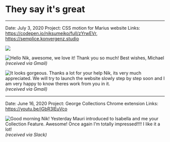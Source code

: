 # They say it's great


---
Date: July 3, 2020
Project: CSS motion for Marius website
Links: https://codepen.io/niksumeiko/full/zYrwEVr, https://semplice.konvergenz.studio

![](./media/unity-css-motion.gif)

![Hello Nik, awesome, we love it! Thank you so much! Best wishes, Michael](./media/michael-unity-css-motion.png)
_(received via Gmail)_

![It looks gorgeous. Thanks a lot for your help Nik, its very much appreciated. We will try to launch the website slowly step by step soon and I am very happy to know theres work from you in it.](./media/marius-unity-css-motion.png)
_(received via Gmail)_


---
Date: June 16, 2020
Project: George Collections Chrome extension
Links: https://youtu.be/jGbR3lEuVco

![Good morning Nik! Yesterday Mauri introduced to Isabella and me your Collection Feature. Awesome! Once again I’m totally impressed!!!! I like it a lot!](./media/christa-george-collections.png)
_(received via Slack)_




